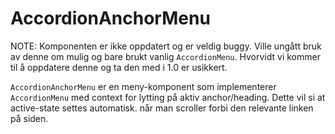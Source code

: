 
<Meta title="ds-react/accordion-anchor-menu/intro" />

# AccordionAnchorMenu

NOTE: Komponenten er ikke oppdatert og er veldig buggy. Ville ungått bruk av denne om mulig og bare brukt
vanlig `AccordionMenu`. Hvorvidt vi kommer til å oppdatere denne og ta den med i 1.0 er usikkert.

`AccordionAnchorMenu` er en meny-komponent som implementerer `AccordionMenu` med context
for lytting på aktiv anchor/heading. Dette vil si at active-state settes automatisk.
når man scroller forbi den relevante linken på siden.
